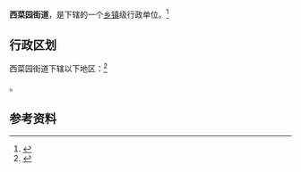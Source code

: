 {{中国乡级行政区|15/01/04/007/000}}

'''西菜园街道'''，是{{PRC admin/fullname|15/01/04/007/000|3}}下辖的一个[[乡镇|乡镇]]级行政单位。<ref>{{PRC admin/ref sgc|{{PRC admin/parent|15/01/04/007/000}}}}</ref>

== 行政区划 ==

西菜园街道下辖以下地区：<ref>{{PRC admin/ref sgc|15/01/04/007/000}}</ref>

{{PRC admin/children|15/01/04/007/000}}。

== 参考资料 ==

{{reflist}}

{{行政区划小作品}}
{{PRC admin/navcat|15/01/04/007/000}}